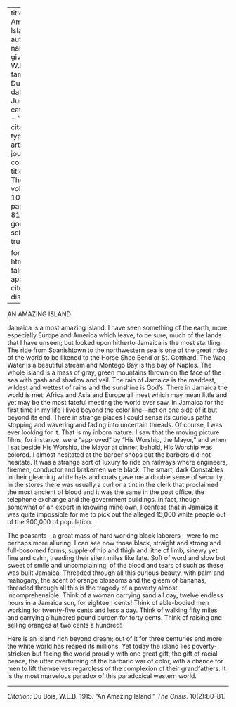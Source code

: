 
---
title: 'An Amazing Island'
author:
  - name:
      given: W.E.B.
      family: Du Bois
date: Jun. 1915
categories: 
  - ""
citation: 
  type: article-journal
  container-title: The Crisis
  volume: 10
  issue: 2
  page: 80-81
google-scholar: true

format:
  html:
    toc: false
    appendix-cite-as: display
---


AN AMAZING ISLAND

Jamaica is a most amazing island. I have seen something of the earth, more especially Europe and America which leave, to be sure, much of the lands that I have unseen; but looked upon hitherto Jamaica is the most startling. The ride from Spanishtown to the northwestern sea is one of the great rides of the world to be likened to the Horse Shoe Bend or St. Gotthard. The Wag Water is a beautiful stream and Montego Bay is the bay of Naples. The whole island is a mass of gray, green mountains thrown on the face of the sea with gash and shadow and veil. The rain of Jamaica is the maddest, wildest and wettest of rains and the sunshine is God's. There in Jamaica the world is met. Africa and Asia and Europe all meet which may mean little and yet may be the most fateful meeting the world ever saw. In Jamaica for the first time in my life I lived beyond the color line---not on one side of it but beyond its end. There in strange places I could sense its curious paths stopping and wavering and fading into uncertain threads. Of course, I was ever looking for it. That is my inborn nature. I saw that the moving picture films, for instance, were "approved" by "His Worship, the Mayor," and when I sat beside His Worship, the Mayor at dinner, behold, His Worship was colored. I almost hesitated at the barber shops but the barbers did not hesitate. It was a strange sort of luxury to ride on railways where engineers, firemen, conductor and brakemen were black. The smart, dark Constables in their gleaming 
white hats and coats gave me a double sense of security. In the stores there was usually a curl or a tint in the clerk that proclaimed the most ancient of blood and it was the same in the post office, the telephone exchange and the government buildings. In fact, though somewhat of an expert in knowing mine own, I confess that in Jamaica it was quite impossible for me to pick out the alleged 15,000 white people out of the 900,000 of population. 

The peasants---a great mass of hard working black laborers---were to me perhaps more alluring. I can see now those black, straight and strong and full-bosomed forms, supple of hip and thigh and lithe of limb, sinewy yet fine and calm, treading their silent miles like fate. Soft of word and slow but sweet of smile and uncomplaining, of the blood and tears of such as these was built Jamaica. Threaded through all this curious beauty, with palm and mahogany, the scent of orange blossoms and the gleam of bananas, threaded through all this is the tragedy of a poverty almost incomprehensible. Think of a woman carrying sand all day, twelve endless hours in a Jamaica sun, for eighteen cents! Think of able-bodied men working for twenty-five cents and less a day. Think of walking fifty miles and carrying a hundred pound burden for forty cents. Think of raising and selling oranges at two cents a hundred! 

Here is an island rich beyond dream; out of it for three centuries and more the white world has reaped its millions. Yet today the island lies poverty-stricken but facing the world proudly with one great gift, the gift of racial peace, the utter overturning of the barbaric war of color, with a chance for men to lift themselves regardless of the complexion of their grandfathers. It is the most marvelous paradox of this paradoxical western world. 

______
*Citation:* Du Bois, W.E.B. 1915. "An Amazing Island." *The Crisis*. 10(2):80&ndash;81.